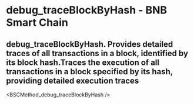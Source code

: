# debug_traceBlockByHash - BNB Smart Chain

## debug_traceBlockByHash. Provides detailed traces of all transactions in a block, identified by its block hash.Traces the execution of all transactions in a block specified by its hash, providing detailed execution traces


<BSCMethod_debug_traceBlockByHash />
